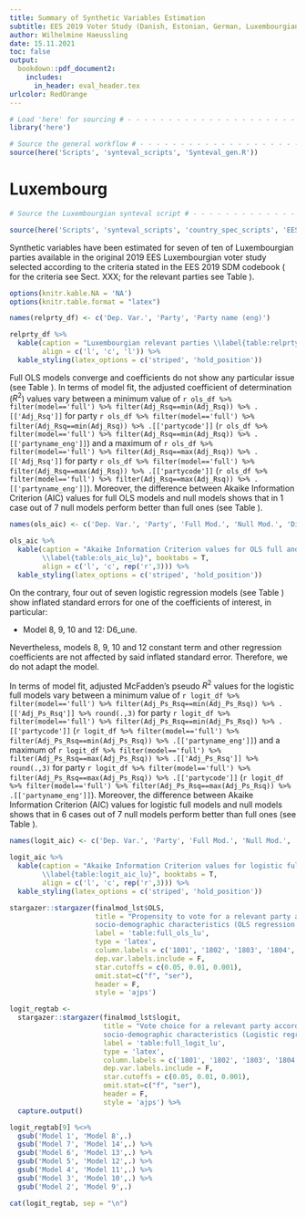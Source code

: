 ---
title: Summary of Synthetic Variables Estimation 
subtitle: EES 2019 Voter Study (Danish, Estonian, German, Luxembourgian, Maltese, Netherlands, Spanish and British (UK) samples)
author: Wilhelmine Haeussling
date: 15.11.2021 
toc: false
output: 
  bookdown::pdf_document2:
    includes:
      in_header: eval_header.tex
urlcolor: RedOrange
---

```{r echo=FALSE, warning=FALSE, message=FALSE}

# Load 'here' for sourcing # - - - - - - - - - - - - - - - - - - - - - - - - - - - - - - #
library('here')

# Source the general workflow # - - - - - - - - - - - - - - - - - - - - - - - - - - - - -#
source(here('Scripts', 'synteval_scripts', 'Synteval_gen.R'))

```

\newpage
# Luxembourg

```{r echo=FALSE, warning=FALSE, message=FALSE}
# Source the Luxembourgian synteval script # - - - - - - - - - - - - - - - - - - - - - - - - - #

source(here('Scripts', 'synteval_scripts', 'country_spec_scripts', 'EES2019_lu_synteval.R'))

```

Synthetic variables have been estimated for seven of ten of Luxembourgian parties available in the original 
2019 EES Luxembourgian voter study selected according to the criteria stated in the EES 2019 SDM codebook (
for the criteria see Sect. XXX; for the relevant parties see Table \ref{table:relprty_tab_lu}). 

```{r echo=FALSE, warning=FALSE, message=FALSE}
options(knitr.kable.NA = 'NA')
options(knitr.table.format = "latex")

names(relprty_df) <- c('Dep. Var.', 'Party', 'Party name (eng)')

relprty_df %>% 
  kable(caption = "Luxembourgian relevant parties \\label{table:relprty_tab_lu}", booktabs = T, 
        align = c('l', 'c', 'l')) %>% 
  kable_styling(latex_options = c('striped', 'hold_position'))

```

Full OLS models converge and coefficients do not show any particular issue (see Table 
\ref{table:full_ols_lu}). 
In terms of model fit, the adjusted coefficient of determination ($R^2$) values vary between 
a minimum value of `r ols_df %>% filter(model=='full') %>% filter(Adj_Rsq==min(Adj_Rsq)) %>% .[['Adj_Rsq']]` 
for party `r ols_df %>% filter(model=='full') %>% filter(Adj_Rsq==min(Adj_Rsq)) %>% .[['partycode']]` 
(`r ols_df %>% filter(model=='full') %>% filter(Adj_Rsq==min(Adj_Rsq)) %>% .[['partyname_eng']]`) 
and a maximum of `r ols_df %>% filter(model=='full') %>% filter(Adj_Rsq==max(Adj_Rsq)) %>% .[['Adj_Rsq']]`
for party `r ols_df %>% filter(model=='full') %>% filter(Adj_Rsq==max(Adj_Rsq)) %>% .[['partycode']]`
(`r ols_df %>% filter(model=='full') %>% filter(Adj_Rsq==max(Adj_Rsq)) %>% .[['partyname_eng']]`). 
Moreover, the difference between Akaike Information Criterion (AIC) values for full OLS models and null 
models shows that in 1 case out of 7 null models perform better than full ones (see Table 
\ref{table:ols_aic_lu}).

```{r echo=FALSE, message=FALSE, warning=FALSE}


names(ols_aic) <- c('Dep. Var.', 'Party', 'Full Mod.', 'Null Mod.', 'Diff. (Full-Null)')

ols_aic %>% 
  kable(caption = "Akaike Information Criterion values for OLS full and null models 
        \\label{table:ols_aic_lu}", booktabs = T, 
        align = c('l', 'c', rep('r',3))) %>% 
  kable_styling(latex_options = c('striped', 'hold_position'))


```

On the contrary, four out of seven logistic regression models (see Table \ref{table:full_logit_lu}) show inflated standard errors for one of the coefficients of interest, in particular: 

* Model 8, 9, 10 and 12: D6_une.

Nevertheless, models 8, 9, 10 and 12 constant term and other regression coefficients are not affected by said inflated standard error. Therefore, we do not adapt the model.

In terms of model fit, adjusted McFadden's pseudo $R^2$ values for the logistic full models vary between 
a minimum value of 
`r logit_df %>% filter(model=='full') %>% filter(Adj_Ps_Rsq==min(Adj_Ps_Rsq)) %>% .[['Adj_Ps_Rsq']] %>% round(.,3)` 
for party `r logit_df %>% filter(model=='full') %>% filter(Adj_Ps_Rsq==min(Adj_Ps_Rsq)) %>% .[['partycode']]` 
(`r logit_df %>% filter(model=='full') %>% filter(Adj_Ps_Rsq==min(Adj_Ps_Rsq)) %>% .[['partyname_eng']]`) 
and a maximum of 
`r logit_df %>% filter(model=='full') %>% filter(Adj_Ps_Rsq==max(Adj_Ps_Rsq)) %>% .[['Adj_Ps_Rsq']] %>% round(.,3)`
for party `r logit_df %>% filter(model=='full') %>% filter(Adj_Ps_Rsq==max(Adj_Ps_Rsq)) %>% .[['partycode']]`
(`r logit_df %>% filter(model=='full') %>% filter(Adj_Ps_Rsq==max(Adj_Ps_Rsq)) %>% .[['partyname_eng']]`). 
Moreover, the difference between Akaike Information Criterion (AIC) values for logistic full models and 
null models shows that in 6 cases out of 7 null models perform better than full ones (see Table
\ref{table:logit_aic_lu}). 

```{r echo=FALSE, warning=FALSE, message=FALSE}

names(logit_aic) <- c('Dep. Var.', 'Party', 'Full Mod.', 'Null Mod.', 'Diff. (Full-Null)')

logit_aic %>% 
  kable(caption = "Akaike Information Criterion values for logistic full and null models 
        \\label{table:logit_aic_lu}", booktabs = T, 
        align = c('l', 'c', rep('r',3))) %>% 
  kable_styling(latex_options = c('striped', 'hold_position')) 

```


```{r, results='asis', echo=F}

stargazer::stargazer(finalmod_lst$OLS, 
                     title = "Propensity to vote for a relevant party according to respondents' 
                     socio-demographic characteristics (OLS regression models)",
                     label = 'table:full_ols_lu',
                     type = 'latex',
                     column.labels = c('1801', '1802', '1803', '1804','1805', '1806', '1807'),
                     dep.var.labels.include = F,
                     star.cutoffs = c(0.05, 0.01, 0.001),
                     omit.stat=c("f", "ser"),
                     header = F,
                     style = 'ajps')

logit_regtab <- 
  stargazer::stargazer(finalmod_lst$logit, 
                       title = "Vote choice for a relevant party according to respondents' 
                       socio-demographic characteristics (Logistic regression models)",
                       label = 'table:full_logit_lu',
                       type = 'latex',
                       column.labels = c('1801', '1802', '1803', '1804','1805', '1806', '1807'),
                       dep.var.labels.include = F,
                       star.cutoffs = c(0.05, 0.01, 0.001),
                       omit.stat=c("f", "ser"),
                       header = F,
                       style = 'ajps') %>% 
  capture.output() 

logit_regtab[9] %<>% 
  gsub('Model 1', 'Model 8',.)
  gsub('Model 7', 'Model 14',.) %>% 
  gsub('Model 6', 'Model 13',.) %>% 
  gsub('Model 5', 'Model 12',.) %>% 
  gsub('Model 4', 'Model 11',.) %>% 
  gsub('Model 3', 'Model 10',.) %>% 
  gsub('Model 2', 'Model 9',.) 

cat(logit_regtab, sep = "\n")
  

```

